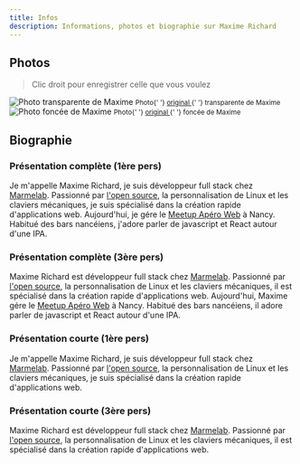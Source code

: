 ```yaml
---
title: Infos
description: Informations, photos et biographie sur Maxime Richard
---
```


## Photos

> Clic droit pour enregistrer celle que vous voulez


<div className="flex justify-around text-center">
    <div>
        <img alt="Photo transparente de Maxime" src={croppedPhoto} />
        <small>
            Photo{' '}
            <a
                className="text-underline text-blue-500 hover:text-blue-700"
                href={croppedPhotoFull}
                rel="nofollow noopener noreferrer"
                target="_blank"
            >
                original
            </a>{' '}
            transparente de Maxime
        </small>
    </div>
    <div>
        <img alt="Photo foncée de Maxime" src={uncroppedPhoto} />
        <small>
            Photo{' '}
            <a
                className="text-underline text-blue-500 hover:text-blue-700"
                href={uncroppedPhotoFull}
                rel="nofollow noopener noreferrer"
                target="_blank"
            >
                original
            </a>{' '}
            foncée de Maxime
        </small>
    </div>
</div>

## Biographie

### Présentation complète (1ère pers)

Je m'appelle Maxime Richard, je suis développeur full stack chez [Marmelab](https://marmelab.com/). Passionné par [l'open source](https://github.com/zyhou/), la personnalisation de Linux et les claviers mécaniques, je suis spécialisé dans la création rapide d'applications web. Aujourd'hui, je gére le [Meetup Apéro Web](https://twitter.com/AperoWebNancy) à Nancy. Habitué des bars nancéiens, j'adore parler de javascript et React autour d'une IPA.

### Présentation complète (3ère pers)

Maxime Richard est développeur full stack chez [Marmelab](https://marmelab.com/). Passionné par [l'open source](https://github.com/zyhou/), la personnalisation de Linux et les claviers mécaniques, il est spécialisé dans la création rapide d'applications web. Aujourd'hui, Maxime gére le [Meetup Apéro Web](https://twitter.com/AperoWebNancy) à Nancy. Habitué des bars nancéiens, il adore parler de javascript et React autour d'une IPA.

### Présentation courte (1ère pers)

Je m'appelle Maxime Richard, je suis développeur full stack chez [Marmelab](https://marmelab.com/). Passionné par [l'open source](https://github.com/zyhou/), la personnalisation de Linux et les claviers mécaniques, je suis spécialisé dans la création rapide d'applications web.

### Présentation courte (3ère pers)

Maxime Richard est développeur full stack chez [Marmelab](https://marmelab.com/). Passionné par [l'open source](https://github.com/zyhou/), la personnalisation de Linux et les claviers mécaniques, il est spécialisé dans la création rapide d'applications web.
